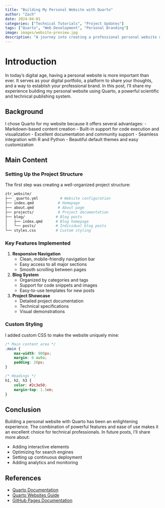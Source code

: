 ```yaml
---
title: "Building My Personal Website with Quarto"
author: "Zach"
date: 2024-04-01
categories: ["Technical Tutorials", "Project Updates"]
tags: ["Quarto", "Web Development", "Personal Branding"]
image: images/website-preview.jpg
description: "A journey into creating a professional personal website using Quarto, from initial setup to deployment"
---
```


# Introduction

In today's digital age, having a personal website is more important than ever. It serves as your digital portfolio, a platform to share your thoughts, and a way to establish your professional brand. In this post, I'll share my experience building my personal website using Quarto, a powerful scientific and technical publishing system.

## Background

I chose Quarto for my website because it offers several advantages:
- Markdown-based content creation
- Built-in support for code execution and visualization
- Excellent documentation and community support
- Seamless integration with R and Python
- Beautiful default themes and easy customization

## Main Content

### Setting Up the Project Structure

The first step was creating a well-organized project structure:

```bash
ztr_website/
├── _quarto.yml          # Website configuration
├── index.qmd           # Homepage
├── about.qmd           # About page
├── projects/           # Project documentation
├── blog/              # Blog posts
│   ├── index.qmd      # Blog homepage
│   └── posts/         # Individual blog posts
└── styles.css         # Custom styling
```

### Key Features Implemented

1. **Responsive Navigation**
   - Clean, mobile-friendly navigation bar
   - Easy access to all major sections
   - Smooth scrolling between pages

2. **Blog System**
   - Organized by categories and tags
   - Support for code snippets and images
   - Easy-to-use templates for new posts

3. **Project Showcase**
   - Detailed project documentation
   - Technical specifications
   - Visual demonstrations

### Custom Styling

I added custom CSS to make the website uniquely mine:

```css
/* Main content area */
.main {
    max-width: 800px;
    margin: 0 auto;
    padding: 20px;
}

/* Headings */
h1, h2, h3 {
    color: #2c3e50;
    margin-top: 1.5em;
}
```

## Conclusion

Building a personal website with Quarto has been an enlightening experience. The combination of powerful features and ease of use makes it an excellent choice for technical professionals. In future posts, I'll share more about:

- Adding interactive elements
- Optimizing for search engines
- Setting up continuous deployment
- Adding analytics and monitoring

## References

- [Quarto Documentation](https://quarto.org/docs/guide/)
- [Quarto Websites Guide](https://quarto.org/docs/websites/)
- [GitHub Pages Documentation](https://docs.github.com/en/pages) 